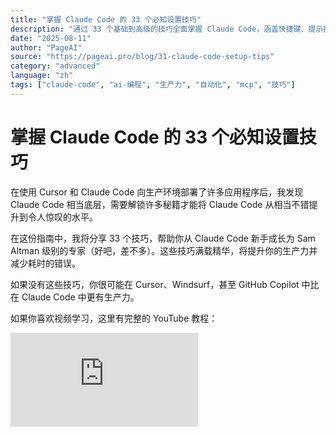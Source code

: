 ```yaml
---
title: "掌握 Claude Code 的 33 个必知设置技巧"
description: "通过 33 个基础到高级的技巧全面掌握 Claude Code，涵盖快捷键、提示技巧、MCP 服务器、项目规则和自动化钩子。从新手到专家级生产力的完整指南。"
date: "2025-08-11"
author: "PageAI"
source: "https://pageai.pro/blog/31-claude-code-setup-tips"
category: "advanced"
language: "zh"
tags: ["claude-code", "ai-编程", "生产力", "自动化", "mcp", "技巧"]
---
```


# 掌握 Claude Code 的 33 个必知设置技巧

在使用 Cursor 和 Claude Code 向生产环境部署了许多应用程序后，我发现 Claude Code 相当底层，需要解锁许多秘籍才能将 Claude Code 从相当不错提升到令人惊叹的水平。

在这份指南中，我将分享 33 个技巧，帮助你从 Claude Code 新手成长为 Sam Altman 级别的专家（好吧，差不多）。这些技巧满载精华，将提升你的生产力并减少耗时的错误。

如果没有这些技巧，你很可能在 Cursor、Windsurf，甚至 GitHub Copilot 中比在 Claude Code 中更有生产力。

如果你喜欢视频学习，这里有完整的 YouTube 教程：

<div className="w-full max-w-4xl mx-auto my-8">
  <div className="relative w-full" style={{ paddingBottom: '56.25%' }}>
    <iframe
      src="https://www.youtube.com/embed/Z8b6h8cNx-Y"
      title="掌握 Claude Code 的 33 个必知设置技巧"
      className="absolute top-0 left-0 w-full h-full rounded-lg"
      frameBorder="0"
      allow="accelerometer; autoplay; clipboard-write; encrypted-media; gyroscope; picture-in-picture"
      allowFullScreen
    />
  </div>
</div>

我使用 Claude Code 的第一周简直是灾难。

它犯了很多愚蠢的错误，类型错误，重新安装我已经有的包，lint 错误，格式不一致，甚至在我的源代码中直接输出 unicode 和乱码（`/n/n`）。

除此之外，它没有像 Cursor 那样的检查点功能，所以经常我无法回到工作状态，不得不重新开始。

## 你将学到什么

这个综合指南涵盖了从基本键盘快捷键到高级钩子自动化的一切内容。学完后，你将掌握：

1. 基础键盘快捷键和模式
2. IDE 集成和设置
3. 提示技巧
4. 最佳 MCP 服务器
5. 项目规则和 Claude.md 配置
6. 钩子自动化

让我们开始吧！🏊‍♂️

## 第一部分：入门和基础设置

这些基础技巧将帮助你快速上手 Claude Code。

### 1. 使用 Shift+Tab 循环切换模式

Claude Code 有三种输入模式，它们从根本上改变了其行为方式。掌握这些模式才能高效工作：

- **编辑模式（默认）**：在进行文件更改前需要你的批准
- **自动接受模式**（按 1 次 Shift+Tab）：无需询问权限直接写入文件。说实话，对大多数任务来说这是最好的。
- **计划模式**（按 2 次 Shift+Tab）：创建行动计划而不进行代码更改。非常适合研究。

```bash
# 快速模式切换
Shift+Tab -> 自动接受模式
Shift+Tab -> 计划模式
Shift+Tab -> 回到编辑模式
```

### 2. 将 Claude Code 添加到你的 IDE

将 Claude Code 安装为扩展程序将为你提供两个世界的最佳体验：终端的最佳功能和 IDE 的最佳功能。

[查看 Anthropic 文档了解更多信息](https://docs.anthropic.com/en/docs/claude-code/ide-integrations#installation)。

安装后，它将能够连接到 IDE 诊断，提供上下文，并在你喜欢的文本编辑器中直接显示差异。

支持 VS Code、Cursor、Windsurf、JetBrains 等。

### 3. 使用终端设置配置多行提示

多行提示对于复杂指令至关重要。只需设置一次：

```bash
/terminal-setup # 这将配置 Shift+Enter 用于多行提示
```

### 4. 连接你的 IDE 以获得自动上下文

当连接到你的 IDE 时，Claude Code 会自动将选定的行包含在其上下文中：

```bash
/ide # 从 VS Code、Cursor 或 JetBrains 等中选择你的 IDE
```

### 5. 使用 Command+Escape 快速打开

你可以使用以下快捷键立即打开 Claude Code：

- `CMD`/`CTRL` + `Escape`（Mac/Windows）

### 6. 其他常用快捷键

- `CMD`/`CTRL` + `L` 清屏
- `ESC` + `ESC` 跳转到上一个
- `SHIFT` + `TAB` 自动接受编辑 按两次进入计划模式
- `SHIFT` + `ENTER` 运行 `/terminal-setup` 后换行而不使用斜杠
- `CMD`/`CTRL` + `R` 详细输出

> **PageAI 提供超过 41+ 规则、命令和钩子。**
> 
> **几分钟内获得完整代码库，跳过设置环节。**

## 第二部分：核心功能

这些功能构成了高效使用 Claude Code 的基础。

### 7. 直接处理图像

Claude Code 是多模态的。你可以：

- 直接将截图拖放到 Claude Code 窗口中，或者
- 将图像复制粘贴到提示输入中

这对于"让它看起来像这样"类型的提示非常完美。

### 8. 通过详细分析跟踪成本

如果你想查看令牌使用情况的详细分解，可以使用：

```bash
npx ccusage
# 显示输入/输出令牌的详细分解
# 跟踪随时间变化的成本
```

它甚至有一个实时使用视图 `blocks --live`！

**专业提示**：如果你每月花费超过 100 美元，请获取 Claude Max 订阅（100 美元/月）以获得（几乎）无限使用。100 美元/月的无限计划对大多数人来说足够全天使用 Sonnet。

不过你得不到很多 Opus。

### 9. 创建自定义斜杠命令

你可以轻松使用自己的命令扩展 Claude Code：

```bash
# 在 .claude/commands/ 中创建文件
# 示例：.claude/commands/release.md
```

现在你可以在 Claude Code 中使用 `/release`！

### 10. 策略性清除上下文

Anthropic 模型在编码方面相当不错，具有巨大的上下文窗口。但是，如果你在主要任务后不清除上下文，它们往往会感到困惑。

```bash
/clear
# 在完成主要任务后使用
# 防止上下文污染
# 减少令牌使用
```

### 11. 崩溃后恢复会话

有时我们意外关闭了 Claude Code 并丢失了工作，或者 IDE 更新了，如果你住在北方：停电了。

你可以从上次停止的地方继续：

```bash
/resume
# 显示所有过去的会话
# 选择任何一个以从停止的地方继续
# 即使停电后也能工作
```

### 12. 高效处理长提示

对于带有代码示例和格式的复杂提示：

1. 按 `CMD`/`CTRL` + `N` 打开新缓冲区
2. 输入带有适当格式的完整提示
3. 全选（`CMD`/`CTRL` + `A`）
4. 复制（`CMD`/`CTRL` + `C`）
5. 粘贴到 Claude Code 提示中

这将所有内容折叠成一个可管理的单行。

## 第三部分：高级提示技巧

这些提示将帮助你从 Claude Code 中获得最大收益。常规提示有效，但有一些关键词会让你获得更好的结果。

### 13. 控制思考预算

Claude Code 根据你的提示分配"思考令牌"：

```bash
# 基础思考（快速、简单任务）
"think about this and implement..."

# 更多思考（复杂逻辑）
"think harder about the architecture..."

# 最大思考（关键决策）
"ultrathink about the security implications..."
```

思考在终端中显示为斜体灰色文本。

### 14. 为复杂任务利用子代理

Claude Code 可以生成多个代理来并行化工作：

```bash
"Use subagents to refactor this codebase"
# Claude 将自动：
# - 分析任务复杂性
# - 生成适当数量的代理
# - 协调它们的工作
# - 合并结果
```

你也可以创建自定义的子代理，查看[这个指南](https://docs.anthropic.com/en/docs/claude-code/sub-agents)。例如，你可以创建一个只写 UI 代码的子代理，另一个只写测试的，还有一个只审查代码的。

### 15. 循环运行任务

由于 Claude Code 擅长工具调用（Anthropic 的模型经过训练以擅长工具调用），它是迭代修复的完美 AI：

```bash
"Run the build in a loop and fix all errors as they appear"
# Claude 将：
# 1. 运行构建
# 2. 分析错误
# 3. 修复它们
# 4. 重复直到清洁
```

这对于大型重构也很棒，当它需要遍历整个目录并进行跨多个文件的更改时。

> **使用 MCP、钩子和超过 41+ 命令和规则，几分钟内获得完整代码库 🫡**

## 第四部分：必备 MCP 扩展

我对 MCP 服务器并不狂热，但这些一直对我帮助很大。我在所有项目中默认安装它们。

### 16. TaskMaster AI MCP - 复杂项目必备

[TaskMaster AI](https://github.com/eyaltoledano/claude-task-master) 将工作分解为可管理的块并跟踪依赖关系：

```json
{
  "mcpServers": {
    "taskmaster-ai": {
      "type": "stdio",
      "command": "npx",
      "args": ["-y", "--package=task-master-ai", "task-master-ai"],
      "env": {}
    }
  }
}
```

这是减少项目错误的绝对最佳方式。查看我们的[详细 TaskMaster AI 教程](https://pageai.pro/blog/claude-code-taskmaster-ai-tutorial)。

### 17. Playwright MCP - 浏览器自动化

[Playwright MCP](https://github.com/microsoft/playwright-mcp) 为 Claude Code 提供与浏览器交互的能力：

```json
{
  "mcpServers": {
    "playwright": {
      "type": "stdio",
      "command": "npx",
      "args": ["-y", "@playwright/mcp@latest"],
      "env": {}
    }
  }
}
```

现在 Claude 可以：

- 在你的应用程序中点击
- 检查控制台错误
- 截屏
- 运行端到端测试

### 18. Context7 MCP - 最新文档

你是否曾经与 AI 斗争，试图让它使用框架或库的最新版本？

[Context7 MCP](https://github.com/upstash/context7) 解决了这个问题：

```json
{
  "mcpServers": {
    "context7": {
      "type": "stdio",
      "command": "npx",
      "args": ["-y", "@upstash/context7-mcp"],
      "env": {}
    }
  }
}
```

这个 MCP 提供当前文档并防止 Claude 输出过时的模式。

### 19. 使用另一个 AI 审查更改

这是 Anthropic 团队自己推荐的技巧。

使用其他模型、子代理或审查 AI，如 [CodeRabbit](https://www.coderabbit.ai/) 来双重检查 Claude 的工作。

尝试给它们不同的、批判性的个性以获得最佳结果。

## 第五部分：项目设置和规则

配置 Claude Code 以深入理解你的项目。

这不仅使事情变得更快，还消除了大型代码库中模块和库的重复。

### 20. 初始化现有代码库

对于现有项目，自动生成约定：

```bash
/init
# 生成包含以下内容的 claude.md：
# - 检测到的约定
# - 文件结构
# - 依赖关系
# - 模式
```

### 21. 动态添加记忆/规则

即时添加记忆/规则。

在对话中的任何地方输入：

`# "Always use async/await instead of .then()"`

Claude 将把它添加到 `Claude.md`。

### 22. 为上下文嵌套 Claude.md 文件

你可以创建特定目录的规则，Claude Code 将自动为当前目录选择合适的规则：

```
project/
└─ claude.md           # 全局规则
└─ frontend/
   └─ claude.md      # 前端特定规则
└─ backend/
   └─ claude.md      # 后端特定规则
```

### 23. 在规则中引用文件

也可以通过文件名引用其他规则。这允许在 AI 和工具之间共享规则并消除规则重复：

```markdown
## 编码标准
参见：@.cursor/rules/self-improvement.mdc

## API 文档
参见：@docs/api.md
```

> **准备好今天发布了吗？**
> 
> **超过 41+ 规则、命令和带有精美设计的完整代码库。**

## 第六部分：每个项目的基础规则

这些规则将为你节省数百小时的调试时间。

此外，它们将提高一致性并添加 Cursor 等已经拥有一段时间的能力，如自动"检查点"和自动修复。

### 24. 自动版本控制（Cursor 检查点替代）

由于 Claude Code 没有像 Cursor 那样的检查点，你最终可能会丢失工作。

使用这个规则，你可以在每个主要任务后添加检查点：

```markdown
## Git 和版本控制

- 每当完成整个任务时自动添加和提交
- 使用描述性提交消息，捕获更改的完整范围
```

### 25. 任务后 IDE 诊断

这可能是你将添加到 Claude Code 的最重要的规则。

对于每个编辑的文件，它将运行 IDE 错误检查（linting、类型错误等）并自动修复它们。这不仅为你节省了一些额外的提示，还使用了你在项目中已经设置的正确配置。

```markdown
## 极其重要：代码质量检查

**在完成任何任务之前始终运行以下命令：**

自动使用 IDE 的内置诊断工具检查 linting 和类型错误：
   - 运行 `mcp__ide__getDiagnostics` 检查所有文件的诊断
   - 在认为任务完成之前修复任何 linting 或类型错误
   - 对你创建或修改的任何文件都这样做

这是在处理任何与代码相关的任务时绝不能跳过的关键步骤。
```

### 26. 文档查找规则

这个规则使 Claude Code 查找你正在使用的框架或库的最新文档。

它与上面提到的 Context7 MCP 协同工作：

```markdown
## 使用 Context7 查找文档

当请求代码示例、设置或配置步骤，或库/API 文档时，使用 Context7 mcp 服务器获取信息。
```

### 27. 依赖管理

我发现 Claude Code 经常多次安装相同的包，或安装略微过时的包版本。

这个规则防止重复安装：

```markdown
## Spamoose 技术栈和依赖

**版本：** 1.0.0
**Node.js 要求：** >=22.0.0
**最后更新：** 2025年1月

### 核心框架栈

#### Next.js 和 React（最新一代）
- **Next.js**：`^15.3.2` - App Router，最新功能
- **React**：`^19.1.0` - 带有并发功能的最新 React 19
- **React DOM**：`^19.1.0` - 匹配的 React 版本
- **TypeScript**：`^5.7.3` - 最新稳定的 TypeScript
```

> **注意**：你应该使用这个提示自动生成这个规则：
> 
> `@package.json 分析所有主要依赖项并在 Claude.md 中创建一个记忆，概述应用程序的技术栈和我正在使用的版本，以及对这些版本最佳实践的任何备注。`

### 28. 项目结构文档

Claude Code 经常错过现有模块并创建类似的重复项，通常在错误的地方。

这不仅使它更快，而且更准确：

```markdown
# 项目结构指南

这个规则解释了项目的文件夹结构。使用它作为导航和理解代码库的参考。

## 根目录

根目录包含配置文件和主要项目文件夹：
- [package.json](mdc:package.json)：项目依赖和脚本
- [tsconfig.json](mdc:tsconfig.json)：TypeScript 配置
- [next.config.js](mdc:next.config.js)：Next.js 配置
```

> **注意**：你应该使用这个提示自动生成这个规则：
> 
> `@src 列出项目中的所有源文件和文件夹，并创建一个新的规则/记忆，概述目录结构和重要文件和文件夹。`

### 29. 自我改进规则

这个规则帮助 Claude 从自己的错误中学习并随时间改进：

```markdown
## 规则改进触发器

- 现有规则未涵盖的新代码模式
- 跨文件的重复类似实现
- 可以防止的常见错误模式
- 一致使用的新库或工具
- 代码库中新兴的最佳实践

## 分析过程：
- 将新代码与现有规则进行比较
- 识别应该标准化的模式
- 寻找外部文档的引用
- 检查一致的错误处理模式
- 监控测试模式和覆盖率
```

## 第七部分：钩子高级自动化

[Claude Code 钩子](https://docs.anthropic.com/en/docs/claude-code/hooks)是 Claude 自动化的秘密武器。它们是在 Claude Code 工作流程特定点自动执行的*确定性*命令，为大量自动化打开了大门。

### 可用钩子类型

Claude Code 支持几种覆盖整个代理生命周期的钩子事件：

| 钩子事件 | 何时运行 | 常见用例 |
|----------|----------|----------|
| `PreToolUse` | 任何工具执行前 | 验证、环境检查、备份 |
| `PostToolUse` | 工具完成后 | 格式化、linting、测试、提交 |
| `UserPromptSubmit` | 用户提交提示时 | 输入验证、上下文注入 |
| `Notification` | 系统通知时 | 警报、日志记录、监控 |
| `Stop` | Claude 完成响应时 | 清理、最终检查、通知 |
| `SubagentStop` | 子代理完成时 | 子代理特定清理 |

### 30. 善用钩子：完成时铃声（像 Cursor）

由于它们如此强大，我显然用它们来...在任务完成时获得通知：

```json
{
  "hooks": {
    "Stop": [
      {
        "matcher": "",
        "hooks": [
          {
            "type": "command",
            "command": "afplay /System/Library/Sounds/Funk.aiff"
          }
        ]
      }
    ]
  }
}
```

讽刺的是，这是我从 Cursor 中最怀念的东西之一。

### 31. 更高级的钩子：使用脚本

钩子也可以是完整的脚本甚至应用程序。

所以同样的铃声示例可以扩展为：

```json
{
  "hooks": {
    "Notification": [
      {
        "matcher": "",
        "hooks": [
          {
            "type": "command",
            "command": "node .claude/hooks/play-sound.js notification"
          }
        ]
      }
    ],
    "Stop": [
      {
        "matcher": "",
        "hooks": [
          {
            "type": "command",
            "command": "node .claude/hooks/play-sound.js"
          }
        ]
      }
    ]
  }
}
```

### 32. 文件写入时自动格式化

没有什么比进行 1 行更改却让你的格式化程序更改 200 行更令人恼火的了。

这个钩子将只在刚刚编辑的文件上运行格式化程序：

```json
{
  "hooks": {
    "PostToolUse": [
      {
        "matcher": "Edit|Write|MultiEdit",
        "hooks": [
          {
            "type": "command",
            "command": "npx prettier --write \"$FILE_PATH\""
          }
        ]
      }
    ]
  }
}
```

### 33. 始终验证更改

当前一代的 LLM 可能会变懒、假设事情并犯表面错误。

一个解决方法是添加一个钩子，在发送每个提示之前提醒你始终验证更改：

```json
{
  "hooks": {
    "PreToolUse": [
      {
        "matcher": "Edit|Write|Bash",
        "hooks": [
          {
            "type": "command",
            "command": "node .claude/hooks/pre-tool-use.js"
          }
        ]
      }
    ]
  }
}
```

### 34. （奖励）Webhook 通知

钩子不一定需要是脚本。

你可以使用它们触发 webhook，这对于长时间运行的任务很有用。

例如，你可以使用它们获取长时间运行任务的 Discord/Slack 通知：

```json
{
  "hooks": {
    "Stop": [
      {
        "matcher": "",
        "hooks": [
          {
            "type": "command",
            "command": "curl -X POST https://discord.com/api/webhooks/YOUR_WEBHOOK -H 'Content-Type: application/json' -d '{\"content\":\"任务完成！\"}'"
          }
        ]
      }
    ]
  }
}
```

## 总结

这 33 个技巧将 Claude Code 从一个好的 AI 助手转变为一个优秀的助手。从基础开始，逐渐添加自动化，很快你就能比说"Claude Code"更快地发布代码。

编程愉快！🚀

---

## 要避免的常见陷阱

### 不要从头开始

始终使用已引导的代码库。Claude Code 在初始设置方面有困难。

### 不要忽略上下文限制

定期使用 `/clear` 来维持性能。

### 不要跳过审查

始终审查 Claude 的更改，特别是对于安全敏感的代码。

### 不要忘记提交

与 Cursor 不同，Claude Code 没有自动检查点。频繁提交或使用上面的规则自动进行。

---

想要更多 Claude Code 技巧？查看如何使用你的 [Claude Code TaskMaster AI 教程](https://pageai.pro/blog/claude-code-taskmaster-ai-tutorial)构建完整应用程序！